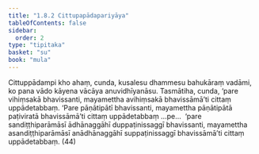 ```yaml
---
title: "1.8.2 Cittupapādapariyāya"
tableOfContents: false
sidebar:
  order: 2
type: "tipitaka"
basket: "su"
book: "mula"
---
```



<DynamicBreadcrumb />

<Division number="84" book="mula" bookNo="9" page="52">

<Paragraph number="247" book="mula">
Cittuppādampi kho ahaṃ, cunda, kusalesu dhammesu bahukāraṃ vadāmi, ko pana vādo kāyena vācāya anuvidhīyanāsu. Tasmātiha, cunda, ‘pare vihiṃsakā bhavissanti, mayamettha avihiṃsakā bhavissāmā’ti cittaṃ uppādetabbaṃ. ‘Pare pāṇātipātī bhavissanti, mayamettha pāṇātipātā paṭiviratā bhavissāmā’ti cittaṃ uppādetabbaṃ …pe…  ‘pare sandiṭṭhiparāmāsī ādhānaggāhī duppaṭinissaggī bhavissanti, mayamettha asandiṭṭhiparāmāsī anādhānaggāhī suppaṭinissaggī bhavissāmā’ti cittaṃ uppādetabbaṃ. (44)
</Paragraph>
</Division>